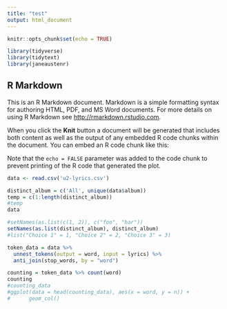 ```yaml
---
title: "test"
output: html_document
---
```


```r
knitr::opts_chunk$set(echo = TRUE)
```

```r
library(tidyverse)  
library(tidytext)   
library(janeaustenr)

```

## R Markdown

This is an R Markdown document. Markdown is a simple formatting syntax for authoring HTML, PDF, and MS Word documents. For more details on using R Markdown see <http://rmarkdown.rstudio.com>.

When you click the **Knit** button a document will be generated that includes both content as well as the output of any embedded R code chunks within the document. You can embed an R code chunk like this:


Note that the `echo = FALSE` parameter was added to the code chunk to prevent printing of the R code that generated the plot.


```r
data <- read.csv('u2-lyrics.csv')

distinct_album = c('All', unique(data$album))
temp = c(1:length(distinct_album))
#temp
data
```

```r
#setNames(as.list(c(1, 2)), c("foo", "bar"))
setNames(as.list(distinct_album), distinct_album)
#list("Choice 1" = 1, "Choice 2" = 2, "Choice 3" = 3)
```


```r
token_data = data %>%
  unnest_tokens(output = word, input = lyrics) %>%
  anti_join(stop_words, by = "word")

counting = token_data %>% count(word)
counting
#counting_data
#ggplot(data = head(counting_data), aes(x = word, y = n)) +
#      geom_col()

```
